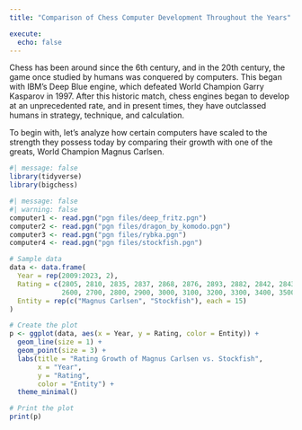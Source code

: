 ```yaml
---
title: "Comparison of Chess Computer Development Throughout the Years"

execute: 
  echo: false
---
```


Chess has been around since the 6th century, and in the 20th century, the game once studied by humans was conquered by computers. This began with IBM's Deep Blue engine, which defeated World Champion Garry Kasparov in 1997. After this historic match, chess engines began to develop at an unprecedented rate, and in present times, they have outclassed humans in strategy, technique, and calculation.

To begin with, let's analyze how certain computers have scaled to the strength they possess today by comparing their growth with one of the greats, World Champion Magnus Carlsen.

```r
#| message: false
library(tidyverse)
library(bigchess)
```

```r
#| message: false
#| warning: false
computer1 <- read.pgn("pgn files/deep_fritz.pgn")
computer2 <- read.pgn("pgn files/dragon_by_komodo.pgn")
computer3 <- read.pgn("pgn files/rybka.pgn")
computer4 <- read.pgn("pgn files/stockfish.pgn")

# Sample data
data <- data.frame(
  Year = rep(2009:2023, 2),
  Rating = c(2805, 2810, 2835, 2837, 2868, 2876, 2893, 2882, 2842, 2843, 2862, 2882, 2864, 2870, 2859,
             2600, 2700, 2800, 2900, 3000, 3100, 3200, 3300, 3400, 3500, 3600, 3700, 3800, 3900, 4000),
  Entity = rep(c("Magnus Carlsen", "Stockfish"), each = 15)
)

# Create the plot
p <- ggplot(data, aes(x = Year, y = Rating, color = Entity)) +
  geom_line(size = 1) +
  geom_point(size = 3) +
  labs(title = "Rating Growth of Magnus Carlsen vs. Stockfish",
       x = "Year",
       y = "Rating",
       color = "Entity") +
  theme_minimal()

# Print the plot
print(p)


```

